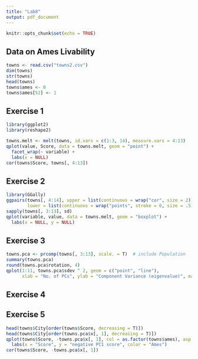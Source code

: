 ```yaml
---
title: "Lab8"
output: pdf_document
---
```


```r
knitr::opts_chunk$set(echo = TRUE)
```

## Data on Ames Livability
```r
towns <- read.csv("towns2.csv")
dim(towns)
str(towns)
head(towns)
towns$ames <- 0
towns$ames[52] <- 1
```

## Exercise 1
```r
library(ggplot2)
library(reshape2)

towns.melt <- melt(towns, id.vars = c(1:3, 14), measure.vars = 4:13)
qplot(value, Score, data = towns.melt, geom = "point") +
  facet_wrap(~ variable) +
  labs(x = NULL)
cor(towns$Score, towns[, 4:13])
```

## Exercise 2
```r
library(GGally)
ggpairs(towns[, 4:14], upper = list(continuous = wrap("cor", size = 2)),
        lower = list(continuous = wrap("points", stroke = 0, size = .5)))
sapply(towns[, 3:13], sd)
qplot(variable, value, data = towns.melt, geom = "boxplot") +
  labs(x = NULL, y = NULL)
```

## Exercise 3
```r
towns.pca <- prcomp(towns[, 3:13], scale. = T)  # include Population
summary(towns.pca)
round(towns.pca$rotation, 4)
qplot(1:11, towns.pca$sdev ^ 2, geom = c("point", "line"),
      xlab = "No. of PCs", ylab = "Component Variance (eigenvalue)", main = "Scree Plot")
```

## Exercise 4

## Exercise 5
```r
head(towns$City[order(towns$Score, decreasing = T)])
head(towns$City[order(towns.pca$x[, 1], decreasing = T)])
qplot(towns$Score, -towns.pca$x[, 1], col = as.factor(towns$ames), asp = 1) +
  labs(x = "Score", y = "negative PC1 score", color = "Ames")
cor(towns$Score, -towns.pca$x[, 1])
```
